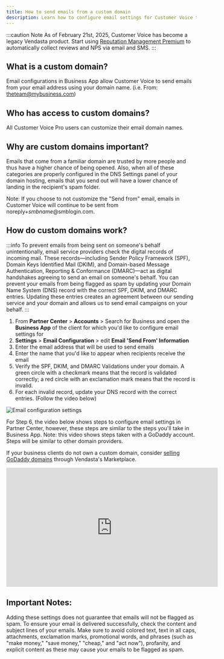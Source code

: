 ```yaml
---
title: How to send emails from a custom domain
description: Learn how to configure email settings for Customer Voice to send emails from a custom domain
---
```


:::caution Note
As of February 21st, 2025, Customer Voice has become a legacy Vendasta product. Start using [Reputation Management Premium](https://partners.vendasta.com/marketplace/products/RM) to automatically collect reviews and NPS via email and SMS.
:::

## What is a custom domain?

Email configurations in Business App allow Customer Voice to send emails from your email address using your domain name. (i.e. From: theteam@mybusiness.com)

## Who has access to custom domains?

All Customer Voice Pro users can customize their email domain names.

## Why are custom domains important?

Emails that come from a familiar domain are trusted by more people and thus have a higher chance of being opened. Also, when all of these categories are properly configured in the DNS Settings panel of your domain hosting, emails that you send out will have a lower chance of landing in the recipient's spam folder.

Note: If you choose to not customize the "Send from" email, emails in Customer Voice will continue to be sent from noreply+*smbname*@smblogin.com.

## How do custom domains work?

:::info
To prevent emails from being sent on someone's behalf unintentionally, email service providers check the digital records of incoming mail. These records—including Sender Policy Framework (SPF), Domain Keys Identified Mail (DKIM), and Domain-based Message Authentication, Reporting & Conformance (DMARC)—act as digital handshakes agreeing to send an email on someone's behalf. You can prevent your emails from being flagged as spam by updating your Domain Name System (DNS) record with the correct SPF, DKIM, and DMARC entries. Updating these entries creates an agreement between our sending service and your domain and allows us to send email campaigns on your behalf.
:::

1. From **Partner Center** > **Accounts** > Search for Business and open the **Business App** of the client for which you'd like to configure email settings for
2. **Settings** > **Email Configuration** > edit **Email 'Send From' Information**
3. Enter the email address that will be used to send emails
4. Enter the name that you'd like to appear when recipients receive the email
5. Verify the SPF, DKIM, and DMARC Validations under your domain. A green circle with a checkmark means that the record is validated correctly; a red circle with an exclamation mark means that the record is invalid.
6. For each invalid record, update your DNS record with the correct entries. (Follow the video below)

![Email configuration settings](./img/legacy-customer-voice/custom-domain-email-settings.jpg)

For Step 6, the video below shows steps to configure email settings in Partner Center, however, these steps are similar to the steps you'll take in Business App. Note: this video shows steps taken with a GoDaddy account. Steps will be similar to other domain providers.

If your business clients do not own a custom domain, consider [selling GoDaddy domains](https://partners.vendasta.com/marketplace/products/MP-4TMLZSQ5FMJQX5T75TPC43FQBWD2VXLB) through Vendasta's Marketplace.

<iframe src="https://fast.wistia.com/embed/iframe/f2i5rh7g5j" width="560" height="315" frameborder="0" allowFullScreen></iframe>

## Important Notes:

Adding these settings does not guarantee that emails will not be flagged as spam. To ensure your email is delivered successfully, check the content and subject lines of your emails. Make sure to avoid colored text, text in all caps, attachments, exclamation marks, promotional words, and phrases (such as "make money," "save money," "cheap," and "act now"), profanity, and explicit content as these may cause your emails to be flagged as spam.